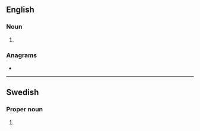 {{also|svt}}
==English==
{{wikipedia|Supraventricular tachycardia}}

===Noun===
{{en-noun|?}}

# {{initialism of|en|[[supraventricular]] [[tachycardia]]}}

===Anagrams===
* {{anagrams|en|a=stv|STV|TVs|VST|VTs|tvs}}

----

==Swedish==

===Proper noun===
{{head|sv|proper noun}}

# {{init of|sv|[[w:Sveriges Television|Sveriges Television]]}}